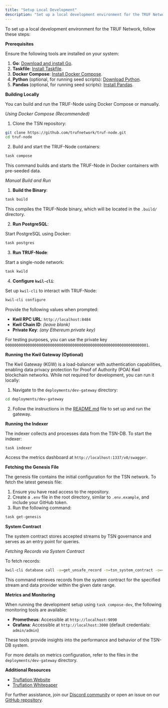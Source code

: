 ---
title: "Setup Local Development"
description: "Set up a local development environment for the TRUF Network."
---

To set up a local development environment for the TRUF Network, follow these steps:

**Prerequisites**

Ensure the following tools are installed on your system:

1. **Go**: [Download and install Go](https://golang.org/doc/install).
2. **Taskfile**: [Install Taskfile](https://taskfile.dev/installation).
3. **Docker Compose**: [Install Docker Compose](https://docs.docker.com/compose).
4. **Python** (optional, for running seed scripts): [Download Python](https://www.python.org/downloads).
5. **Pandas** (optional, for running seed scripts): [Install Pandas](https://pandas.pydata.org).

**Building Locally**

You can build and run the TRUF-Node using Docker Compose or manually.

*Using Docker Compose (Recommended)*

1. Clone the TSN repository:

```bash
git clone https://github.com/trufnetwork/truf-node.git
cd truf-node
```

2. Build and start the TRUF-Node containers:

```bash
task compose
```

This command builds and starts the TRUF-Node in Docker containers with pre-seeded data.

*Manual Build and Run*

1. **Build the Binary**:

```bash
task build
```

This compiles the TRUF-Node binary, which will be located in the `.build/` directory.

2. **Run PostgreSQL**:

Start PostgreSQL using Docker:

```bash
task postgres
```

3. **Run TRUF-Node**:

Start a single-node network:

```bash
task kwild
```

4. **Configure `kwil-cli`**:

Set up `kwil-cli` to interact with TRUF-Node:

```bash
kwil-cli configure
```

Provide the following values when prompted:

- **Kwil RPC URL**: `http://localhost:8484`
- **Kwil Chain ID**: *(leave blank)*
- **Private Key**: *(any Ethereum private key)*

For testing purposes, you can use the private key `0000000000000000000000000000000000000000000000000000000000000001`.

**Running the Kwil Gateway (Optional)**

The Kwil Gateway (KGW) is a load-balancer with authentication capabilities, enabling data privacy protection for Proof of Authority (POA) Kwil blockchain networks. While not required for development, you can run it locally:

1. Navigate to the `deployments/dev-gateway` directory:

```bash
cd deployments/dev-gateway
```

2. Follow the instructions in the [README.md](https://github.com/trufnetwork/truf-node/blob/main/deployments/dev-gateway/README.md) file to set up and run the gateway.

**Running the Indexer**

The indexer collects and processes data from the TSN-DB. To start the indexer:

```bash
task indexer
```

Access the metrics dashboard at `http://localhost:1337/v0/swagger`.

**Fetching the Genesis File**

The genesis file contains the initial configuration for the TSN network. To fetch the latest genesis file:

1. Ensure you have read access to the repository.
2. Create a `.env` file in the root directory, similar to `.env.example`, and include your GitHub token.
3. Run the following command:

```bash
task get-genesis
```

**System Contract**

The system contract stores accepted streams by TSN governance and serves as an entry point for queries.

*Fetching Records via System Contract*

To fetch records:

```bash
kwil-cli database call -a=get_unsafe_record -n=tsn_system_contract -o=<owner_address> stream_id:<stream_id> date_from:2024-06-01 date_to:2024-06-17 --private-key <private_key> --provider <provider_url>
```

This command retrieves records from the system contract for the specified stream and data provider within the given date range.

**Metrics and Monitoring**

When running the development setup using `task compose-dev`, the following monitoring tools are available:

- **Prometheus**: Accessible at `http://localhost:9090`
- **Grafana**: Accessible at `http://localhost:3000` (default credentials: `admin/admin`)

These tools provide insights into the performance and behavior of the TSN-DB system.

For more details on metrics configuration, refer to the files in the `deployments/dev-gateway` directory.

**Additional Resources**

- [Truflation Website](https://truflation.com)
- [Truflation Whitepaper](https://whitepaper.truflation.com)

For further assistance, join our [Discord community](https://discord.com/invite/5AMCBYxfW4) or open an issue on our [GitHub repository](https://github.com/trufnetwork/truf-network/issues).